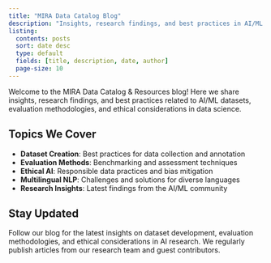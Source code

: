 ```yaml
---
title: "MIRA Data Catalog Blog"
description: "Insights, research findings, and best practices in AI/ML datasets"
listing:
  contents: posts
  sort: date desc
  type: default
  fields: [title, description, date, author]
  page-size: 10
---
```


Welcome to the MIRA Data Catalog & Resources blog! Here we share insights, research findings, and best practices related to AI/ML datasets, evaluation methodologies, and ethical considerations in data science.

## Topics We Cover

- **Dataset Creation**: Best practices for data collection and annotation
- **Evaluation Methods**: Benchmarking and assessment techniques  
- **Ethical AI**: Responsible data practices and bias mitigation
- **Multilingual NLP**: Challenges and solutions for diverse languages
- **Research Insights**: Latest findings from the AI/ML community

## Stay Updated

Follow our blog for the latest insights on dataset development, evaluation methodologies, and ethical considerations in AI research. We regularly publish articles from our research team and guest contributors.
